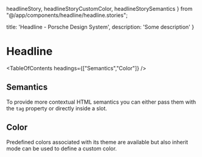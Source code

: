   headlineStory,
  headlineStoryCustomColor,
  headlineStorySemantics
} from "@/app/components/headline/headline.stories";

  title: 'Headline - Porsche Design System',
  description: 'Some description'
}

# Headline <ComponentStatus tagName="p-headline"></ComponentStatus>

<TableOfContents headings={["Semantics","Color"]} />

## Semantics

To provide more contextual HTML semantics you can either pass them with the `tag` property or directly inside a slot.

<ComponentStory story={headlineStorySemantics} />

## Color

Predefined colors associated with its theme are available but also inherit mode can be used to define a custom color.

<ComponentStory story={headlineStoryCustomColor} />